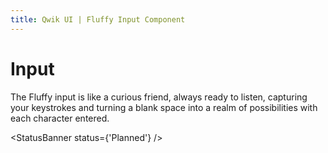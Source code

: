 ```yaml
---
title: Qwik UI | Fluffy Input Component
---
```


# Input

The Fluffy input is like a curious friend, always ready to listen, capturing your keystrokes and turning a blank space into a realm of possibilities with each character entered.

<StatusBanner status={'Planned'} />
